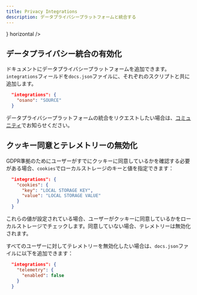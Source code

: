 ```yaml
---
title: Privacy Integrations
description: データプライバシープラットフォームと統合する
---
```


<CardGroup>
  <Card title="Osano" href="/integrations/privacy/osano" icon={<svg width="32" height="32" className="h-6 w-6" viewBox="0 0 256 256" fill="none" xmlns="http://www.w3.org/2000/svg"><path fillRule="evenodd" clipRule="evenodd" d="M128 256C198.692 256 256 198.692 256 128C256 57.3076 198.692 0 128 0C57.3076 0 0 57.3076 0 128C0 198.692 57.3076 256 128 256ZM128 192C163.346 192 192 163.346 192 128C192 92.6538 163.346 64 128 64C92.6538 64 64 92.6538 64 128C64 163.346 92.6538 192 128 192Z" fill="#7764FA"/></svg>} horizontal />
</CardGroup>

## データプライバシー統合の有効化

ドキュメントにデータプライバシープラットフォームを追加できます。`integrations`フィールドを`docs.json`ファイルに、それぞれのスクリプトと共に追加します。

```json
  "integrations": {
    "osano": "SOURCE"
  }
```

データプライバシープラットフォームの統合をリクエストしたい場合は、[コミュニティ](https://mintlify.com/community)でお知らせください。

## クッキー同意とテレメトリーの無効化

GDPR準拠のためにユーザーがすでにクッキーに同意しているかを確認する必要がある場合、`cookies`でローカルストレージのキーと値を指定できます：

```json
  "integrations": {
    "cookies": {
      "key": "LOCAL STORAGE KEY",
      "value": "LOCAL STORAGE VALUE"
    }
  }
```

これらの値が設定されている場合、ユーザーがクッキーに同意しているかをローカルストレージでチェックします。同意していない場合、テレメトリーは無効化されます。

すべてのユーザーに対してテレメトリーを無効化したい場合は、`docs.json`ファイルに以下を追加できます：

```json
  "integrations": {
    "telemetry": {
      "enabled": false
    }
  }
```

